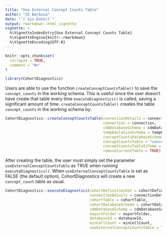 ```yaml
---
title: "Use External Concept Counts Table"
author: "CE Barboza"
date: "`r Sys.Date()`"
output: rmarkdown::html_vignette
vignette: >
  %\VignetteIndexEntry{Use External Concept Counts Table}
  %\VignetteEngine{knitr::rmarkdown}
  %\VignetteEncoding{UTF-8}
---
```


```r
knitr::opts_chunk$set(
  collapse = TRUE,
  comment = "#>"
)
```

```r
library(CohortDiagnostics)
```

Users are able to use the function `createConceptCountsTable()` to save the `concept_counts` in the working schema. 
This is useful since the user doesn't have create that table every time `executeDiagnostics()` is called, saving a significant amount of time. `createConceptCountsTable()` creates the table `concept_counts` in the working schema by:

```r
CohortDiagnostics::createConceptCountsTable(connectionDetails = connectionDetails,
                                            connection = connection,
                                            cdmDatabaseSchema = cdmDatabaseSchema,
                                            tempEmulationSchema = tempEmulationSchema,
                                            conceptCountsDatabaseSchema = cohortDatabaseSchema,
                                            conceptCountsTable = "concept_counts",
                                            conceptCountsTableIsTemp = FALSE,
                                            removeCurrentTable = TRUE)
```

After creating the table, the user must simply set the parameter `useExternalConceptCountsTable` as TRUE when running `executeDiagnostics()`. When `useExternalConceptCountsTable` is set as FALSE (the default option), CohortDiagnostics will create a new `concept_count` table as usual. 

```r
CohortDiagnostics::executeDiagnostics(cohortDefinitionSet = cohortDefinitionSetRow,
                                      connectionDetails = connectionDetails,
                                      cohortTable = cohortTable,
                                      cohortDatabaseSchema = cohortDatabaseSchema,
                                      cdmDatabaseSchema = cdmDatabaseSchema,
                                      exportFolder = exportFolder,
                                      databaseId = databaseId,
                                      minCellCount = minCellCount,
                                      useExternalConceptCountsTable = TRUE)
```
